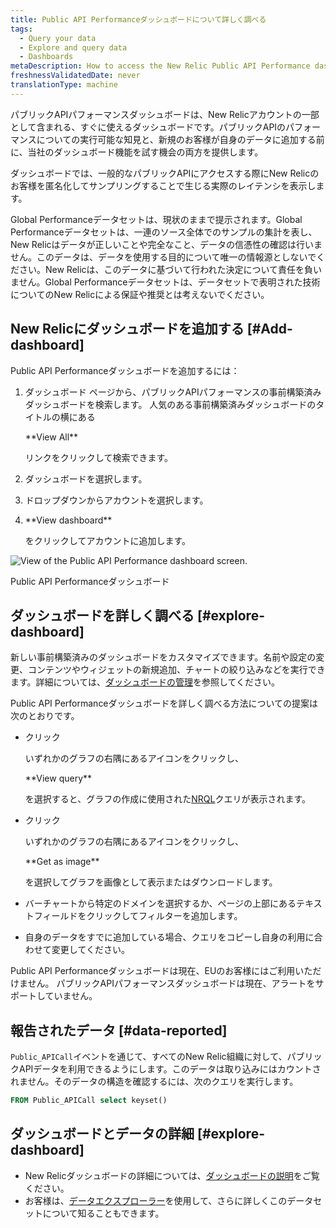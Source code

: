 ```yaml
---
title: Public API Performanceダッシュボードについて詳しく調べる
tags:
  - Query your data
  - Explore and query data
  - Dashboards
metaDescription: How to access the New Relic Public API Performance dashboard.
freshnessValidatedDate: never
translationType: machine
---
```


パブリックAPIパフォーマンスダッシュボードは、New Relicアカウントの一部として含まれる、すぐに使えるダッシュボードです。パブリックAPIのパフォーマンスについての実行可能な知見と、新規のお客様が自身のデータに追加する前に、当社のダッシュボード機能を試す機会の両方を提供します。

ダッシュボードでは、一般的なパブリックAPIにアクセスする際にNew Relicのお客様を匿名化してサンプリングすることで生じる実際のレイテンシを表示します。

<Callout variant="important">
  Global Performanceデータセットは、現状のままで提示されます。Global Performanceデータセットは、一連のソース全体でのサンプルの集計を表し、New Relicはデータが正しいことや完全なこと、データの信憑性の確認は行いません。このデータは、データを使用する目的について唯一の情報源としないでください。New Relicは、このデータに基づいて行われた決定について責任を負いません。Global Performanceデータセットは、データセットで表明された技術についてのNew Relicによる保証や推奨とは考えないでください。
</Callout>

## New Relicにダッシュボードを追加する [#Add-dashboard]

Public API Performanceダッシュボードを追加するには：

1. ダッシュボード ページから、パブリックAPIパフォーマンスの事前構築済みダッシュボードを検索します。 人気のある事前構築済みダッシュボードのタイトルの横にある

   <DNT>
     **View All**
   </DNT>

   リンクをクリックして検索できます。

2. ダッシュボードを選択します。

3. ドロップダウンからアカウントを選択します。

4. <DNT>
     **View dashboard**
   </DNT>

   をクリックしてアカウントに追加します。

<img
  title="Public API Performance dashboard"
  alt="View of the Public API Performance dashboard screen."
  src="/images/dashboards_screenshot-full_public-API-perform-gpd.webp"
/>

<figcaption>
  Public API Performanceダッシュボード
</figcaption>

## ダッシュボードを詳しく調べる [#explore-dashboard]

新しい事前構築済みのダッシュボードをカスタマイズできます。名前や設定の変更、コンテンツやウィジェットの新規追加、チャートの絞り込みなどを実行できます。詳細については、[ダッシュボードの管理](/docs/query-your-data/explore-query-data/dashboards/manage-your-dashboard/)を参照してください。

Public API Performanceダッシュボードを詳しく調べる方法についての提案は次のとおりです。

* クリック

  <Icon name="fe-more-horizontal"/>

  いずれかのグラフの右隅にあるアイコンをクリックし、

  <DNT>
    **View query**
  </DNT>

  を選択すると、グラフの作成に使用された[NRQL](/docs/query-data/nrql-new-relic-query-language/getting-started/introduction-nrql)クエリが表示されます。

* クリック

  <Icon name="fe-more-horizontal"/>

  いずれかのグラフの右隅にあるアイコンをクリックし、

  <DNT>
    **Get as image**
  </DNT>

  を選択してグラフを画像として表示またはダウンロードします。

* バーチャートから特定のドメインを選択するか、ページの上部にあるテキストフィールドをクリックしてフィルターを追加します。

* 自身のデータをすでに追加している場合、クエリをコピーし自身の利用に合わせて変更してください。

<Callout variant="important">
  Public API Performanceダッシュボードは現在、EUのお客様にはご利用いただけません。
</Callout>

<Callout variant="important">
  パブリックAPIパフォーマンスダッシュボードは現在、アラートをサポートしていません。
</Callout>

## 報告されたデータ [#data-reported]

`Public_APICall`イベントを通じて、すべてのNew Relic組織に対して、パブリックAPIデータを利用できるようにします。このデータは取り込みにはカウントされません。そのデータの構造を確認するには、次のクエリを実行します。

```sql
FROM Public_APICall select keyset()
```

## ダッシュボードとデータの詳細 [#explore-dashboard]

* New Relicダッシュボードの詳細については、[ダッシュボードの説明](/docs/query-your-data/explore-query-data/dashboards/introduction-dashboards/)をご覧ください。
* お客様は、[データエクスプローラー](/docs/query-your-data/explore-query-data/browse-data/introduction-data-explorer/)を使用して、さらに詳しくこのデータセットについて知ることもできます。

